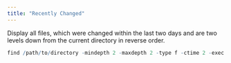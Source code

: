 ```yaml
---
title: "Recently Changed"
---
```


Display all files, which were changed within the last two days and are two 
levels down from the current directory in reverse order.

```r
find /path/to/directory -mindepth 2 -maxdepth 2 -type f -ctime 2 -exec ls -lhtr {} +
```